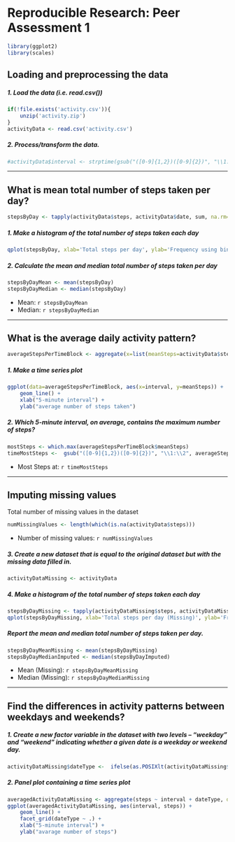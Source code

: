 # Reproducible Research: Peer Assessment 1

```r
library(ggplot2)
library(scales)

```

## Loading and preprocessing the data
##### 1. Load the data (i.e. read.csv())
```r
if(!file.exists('activity.csv')){
    unzip('activity.zip')
}
activityData <- read.csv('activity.csv')
```
##### 2. Process/transform the data.
```r
#activityData$interval <- strptime(gsub("([0-9]{1,2})([0-9]{2})", "\\1:\\2", activityData$interval), format='%H:%M')
```

-----

## What is mean total number of steps taken per day?
```r
stepsByDay <- tapply(activityData$steps, activityData$date, sum, na.rm=TRUE)
```

##### 1. Make a histogram of the total number of steps taken each day
```r
qplot(stepsByDay, xlab='Total steps per day', ylab='Frequency using binwith 500', binwidth=500)
```

##### 2. Calculate the mean and median total number of steps taken per day
```r
stepsByDayMean <- mean(stepsByDay)
stepsByDayMedian <- median(stepsByDay)
```
* Mean: `r stepsByDayMean`
* Median:  `r stepsByDayMedian`

-----

## What is the average daily activity pattern?
```r
averageStepsPerTimeBlock <- aggregate(x=list(meanSteps=activityData$steps), by=list(interval=activityData$interval), FUN=mean, na.rm=TRUE)
```

##### 1. Make a time series plot
```r
ggplot(data=averageStepsPerTimeBlock, aes(x=interval, y=meanSteps)) +
    geom_line() +
    xlab("5-minute interval") +
    ylab("average number of steps taken") 
```

##### 2. Which 5-minute interval, on average, contains the maximum number of steps?
```r
mostSteps <- which.max(averageStepsPerTimeBlock$meanSteps)
timeMostSteps <-  gsub("([0-9]{1,2})([0-9]{2})", "\\1:\\2", averageStepsPerTimeBlock[mostSteps,'interval'])
```

* Most Steps at: `r timeMostSteps`

----

## Imputing missing values
Total number of missing values in the dataset 
```r
numMissingValues <- length(which(is.na(activityData$steps)))
```

* Number of missing values: `r numMissingValues`


##### 3. Create a new dataset that is equal to the original dataset but with the missing data filled in.
```r
activityDataMissing <- activityData
```


##### 4. Make a histogram of the total number of steps taken each day 
```r
stepsByDayMissing <- tapply(activityDataMissing$steps, activityDataMissing$date, sum)
qplot(stepsByDayMissing, xlab='Total steps per day (Missing)', ylab='Frequency using binwith 500', binwidth=500)
```

##### Report the mean and median total number of steps taken per day. 
```r
stepsByDayMeanMissing <- mean(stepsByDayMissing)
stepsByDayMedianImputed <- median(stepsByDayImputed)
```
* Mean (Missing): `r stepsByDayMeanMissing`
* Median (Missing):  `r stepsByDayMedianMissing`


----

## Find the differences in activity patterns between weekdays and weekends?
##### 1. Create a new factor variable in the dataset with two levels – “weekday” and “weekend” indicating whether a given date is a weekday or weekend day.

```r
activityDataMissing$dateType <-  ifelse(as.POSIXlt(activityDataMissing$date)$wday %in% c(0,6), 'weekend', 'weekday')
```

##### 2. Panel plot containing a time series plot

```r
averagedActivityDataMissing <- aggregate(steps ~ interval + dateType, data=activityDataMissing, mean)
ggplot(averagedActivityDataMissing, aes(interval, steps)) + 
    geom_line() + 
    facet_grid(dateType ~ .) +
    xlab("5-minute interval") + 
    ylab("avarage number of steps")
```
